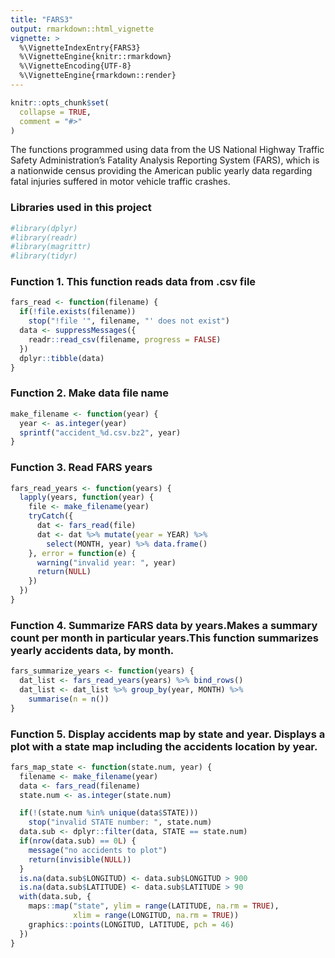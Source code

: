 ```yaml
---
title: "FARS3"
output: rmarkdown::html_vignette
vignette: >
  %\VignetteIndexEntry{FARS3}
  %\VignetteEngine{knitr::rmarkdown}
  %\VignetteEncoding{UTF-8}
  %\VignetteEngine{rmarkdown::render}
---
```


```r
knitr::opts_chunk$set(
  collapse = TRUE,
  comment = "#>"
)
```


The functions programmed using data from the US National Highway Traffic Safety Administration's Fatality Analysis Reporting System (FARS), which is a nationwide census providing the American public yearly data regarding fatal injuries suffered in motor vehicle traffic crashes. 

### Libraries used in this project

```r

#library(dplyr)
#library(readr)
#library(magrittr)
#library(tidyr)

```

### Function 1. This function reads data from .csv file

```r

fars_read <- function(filename) {
  if(!file.exists(filename))
    stop("!file '", filename, "' does not exist")
  data <- suppressMessages({
    readr::read_csv(filename, progress = FALSE)
  })
  dplyr::tibble(data)
}

```


### Function 2. Make data file name

```r

make_filename <- function(year) {
  year <- as.integer(year)
  sprintf("accident_%d.csv.bz2", year)
}

```

### Function 3. Read FARS years

```r

fars_read_years <- function(years) {
  lapply(years, function(year) {
    file <- make_filename(year)
    tryCatch({
      dat <- fars_read(file)
      dat <- dat %>% mutate(year = YEAR) %>%
        select(MONTH, year) %>% data.frame()
    }, error = function(e) {
      warning("invalid year: ", year)
      return(NULL)
    })
  })
}

```

### Function 4. Summarize FARS data by years.Makes a summary count per month in particular years.This function summarizes yearly accidents data, by month.

```r

fars_summarize_years <- function(years) {
  dat_list <- fars_read_years(years) %>% bind_rows()
  dat_list <- dat_list %>% group_by(year, MONTH) %>%
    summarise(n = n())
}

```


### Function 5. Display accidents map by state and year. Displays a plot with a state map including the accidents location by year.

```r

fars_map_state <- function(state.num, year) {
  filename <- make_filename(year)
  data <- fars_read(filename)
  state.num <- as.integer(state.num)

  if(!(state.num %in% unique(data$STATE)))
    stop("invalid STATE number: ", state.num)
  data.sub <- dplyr::filter(data, STATE == state.num)
  if(nrow(data.sub) == 0L) {
    message("no accidents to plot")
    return(invisible(NULL))
  }
  is.na(data.sub$LONGITUD) <- data.sub$LONGITUD > 900
  is.na(data.sub$LATITUDE) <- data.sub$LATITUDE > 90
  with(data.sub, {
    maps::map("state", ylim = range(LATITUDE, na.rm = TRUE),
              xlim = range(LONGITUD, na.rm = TRUE))
    graphics::points(LONGITUD, LATITUDE, pch = 46)
  })
}

```


